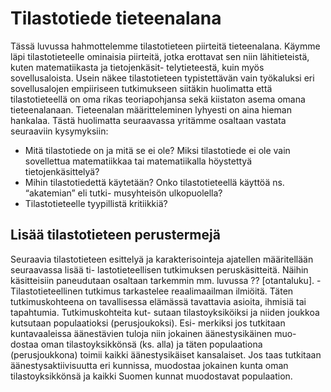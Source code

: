 # Tilastotiede tieteenalana

Tässä luvussa hahmottelemme tilastotieteen piirteitä tieteenalana. Käymme läpi tilastotieteelle
ominaisia piirteitä, jotka erottavat sen niin lähitieteistä, kuten matematiikasta ja tietojenkäsit-
telytieteestä, kuin myös sovellusaloista. Usein näkee tilastotieteen typistettävän vain työkaluksi
eri sovellusalojen empiiriseen tutkimukseen siitäkin huolimatta että tilastotieteellä on oma rikas
teoriapohjansa sekä kiistaton asema omana tieteenalanaan.
Tieteenalan määritteleminen lyhyesti on aina hieman hankalaa. Tästä huolimatta seuraavassa
yritämme osaltaan vastata seuraaviin kysymyksiin:

- Mitä tilastotiede on ja mitä se ei ole? Miksi tilastotiede ei ole vain sovellettua matematiikkaa
tai matematiikalla höystettyä tietojenkäsittelyä?
- Mihin tilastotiedettä käytetään? Onko tilastotieteellä käyttöä ns. “akatemian” eli tutki-
musyhteisön ulkopuolella?
- Tilastotieteelle tyypillistä kritiikkiä?

## Lisää tilastotieteen perustermejä

Seuraavia tilastotieteen esittelyä ja karakterisointeja ajatellen määritellään seuraavassa lisää ti-
lastotieteellisen tutkimuksen peruskäsitteitä. Näihin käsitteisiin paneudutaan osaltaan tarkemmin
mm. luvussa ?? [otantaluku].
- Tilastotieteellinen tutkimus tarkastelee reaalimaailman ilmiöitä. Täten tutkimuskohteena
on tavallisessa elämässä tavattavia asioita, ihmisiä tai tapahtumia. Tutkimuskohteita kut-
sutaan tilastoyksiköiksi ja niiden joukkoa kutsutaan populaatioksi (perusjoukoksi). Esi-
merkiksi jos tutkitaan kuntavaaleissa äänestävien tuloja niin jokainen äänestysikäinen muo-
dostaa oman tilastoyksikkönsä (ks. alla) ja täten populaationa (perusjoukkona) toimii kaikki
äänestysikäiset kansalaiset. Jos taas tutkitaan äänestysaktiivisuutta eri kunnissa, muodostaa
jokainen kunta oman tilastoyksikkönsä ja kaikki Suomen kunnat muodostavat populaation.
